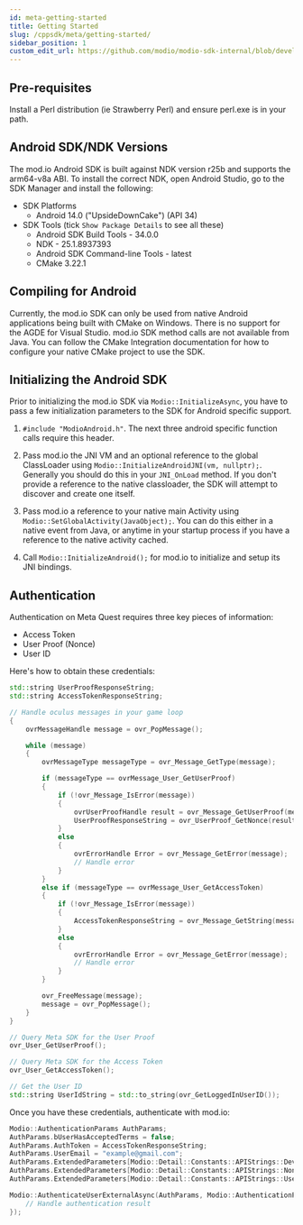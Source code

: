 ```yaml
---
id: meta-getting-started
title: Getting Started
slug: /cppsdk/meta/getting-started/
sidebar_position: 1
custom_edit_url: https://github.com/modio/modio-sdk-internal/blob/develop/platform/android/doc/meta/getting-started.mdx
---
```


## Pre-requisites

Install a Perl distribution (ie Strawberry Perl) and ensure perl.exe is in your path.

## Android SDK/NDK Versions

The mod.io Android SDK is built against NDK version r25b and supports the arm64-v8a ABI. To install the correct NDK, open Android Studio, go to the SDK Manager and install the following: 

* SDK Platforms
  * Android 14.0 ("UpsideDownCake") (API 34)
* SDK Tools (tick `Show Package Details` to see all these)
  * Android SDK Build Tools - 34.0.0
  * NDK - 25.1.8937393
  * Android SDK Command-line Tools - latest
  * CMake 3.22.1

## Compiling for Android

Currently, the mod.io SDK can only be used from native Android applications being built with CMake on Windows. There is no support for the AGDE for Visual Studio. mod.io SDK method calls are not available from Java.  You can follow the CMake Integration documentation for how to configure your native CMake project to use the SDK.

## Initializing the Android SDK

Prior to initializing the mod.io SDK via `Modio::InitializeAsync`, you have to pass a few initialization parameters to the SDK for Android specific support.

1. `#include "ModioAndroid.h"`. The next three android specific function calls require this header. 

2. Pass mod.io the JNI VM and an optional reference to the global ClassLoader using `Modio::InitializeAndroidJNI(vm, nullptr);`. Generally you should do this in your `JNI_OnLoad` method. If you don't provide a reference to the native classloader, the SDK will attempt to discover and create one itself.

3. Pass mod.io a reference to your native main Activity using `Modio::SetGlobalActivity(JavaObject);`. You can do this either in a native event from Java, or anytime in your startup process if you have a reference to the native activity cached.

4. Call `Modio::InitializeAndroid();` for mod.io to initialize and setup its JNI bindings.

## Authentication

Authentication on Meta Quest requires three key pieces of information:

* Access Token
* User Proof (Nonce)
* User ID

Here's how to obtain these credentials:
```cpp
std::string UserProofResponseString;
std::string AccessTokenResponseString;

// Handle oculus messages in your game loop
{
	ovrMessageHandle message = ovr_PopMessage();

	while (message)
	{
		ovrMessageType messageType = ovr_Message_GetType(message);

		if (messageType == ovrMessage_User_GetUserProof)
		{
			if (!ovr_Message_IsError(message))
            {
                ovrUserProofHandle result = ovr_Message_GetUserProof(message);
                UserProofResponseString = ovr_UserProof_GetNonce(result);
            }
            else
            {
                ovrErrorHandle Error = ovr_Message_GetError(message);
                // Handle error
            }
		}
		else if (messageType == ovrMessage_User_GetAccessToken)
		{
			if (!ovr_Message_IsError(message))
            {
                AccessTokenResponseString = ovr_Message_GetString(message);
            }
            else
            {
                ovrErrorHandle Error = ovr_Message_GetError(message);
                // Handle error
            }
		}

		ovr_FreeMessage(message);
		message = ovr_PopMessage();
	}
}

// Query Meta SDK for the User Proof
ovr_User_GetUserProof();

// Query Meta SDK for the Access Token
ovr_User_GetAccessToken();

// Get the User ID
std::string UserIdString = std::to_string(ovr_GetLoggedInUserID());
```

Once you have these credentials, authenticate with mod.io:

```cpp
Modio::AuthenticationParams AuthParams;
AuthParams.bUserHasAcceptedTerms = false;
AuthParams.AuthToken = AccessTokenResponseString;
AuthParams.UserEmail = "example@gmail.com";
AuthParams.ExtendedParameters[Modio::Detail::Constants::APIStrings::Device] = "quest"; // Use "rift" for Oculus Rift
AuthParams.ExtendedParameters[Modio::Detail::Constants::APIStrings::Nonce] = UserProofResponseString;
AuthParams.ExtendedParameters[Modio::Detail::Constants::APIStrings::UserID] = UserIdString;

Modio::AuthenticateUserExternalAsync(AuthParams, Modio::AuthenticationProvider::Oculus, [](Modio::ErrorCode ec) {
	// Handle authentication result
});
```